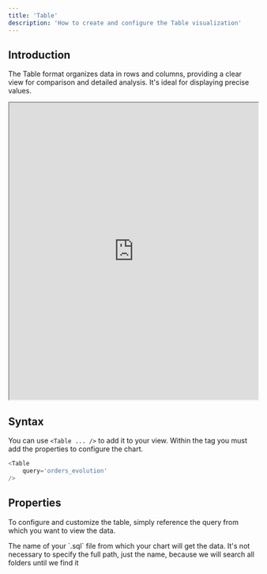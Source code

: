 ```yaml
---
title: 'Table'
description: 'How to create and configure the Table visualization'
---
```


## Introduction
The Table format organizes data in rows and columns, providing a clear view for comparison and detailed analysis. It's ideal for displaying precise values.

<iframe class="rounded-xl" src="http://localhost:3003/visualizations/table" width="100%" height="600"> </iframe>

## Syntax
You can use `<Table ... />` to add it to your view. Within the tag you must add the properties to configure the chart.

``` js
<Table
	query='orders_evolution'
/>
```

## Properties
To configure and customize the table, simply reference the query from which you want to view the data.

<ParamField path="query" type="string" required>
    The name of your `.sql` file from which your chart will get the data. It's not necessary to specify the full path, just the name, because we will search all folders until we find it
</ParamField>